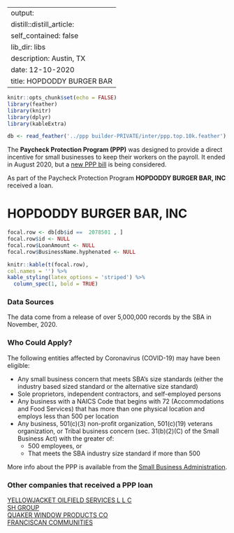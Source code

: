 
---
output:
  distill::distill_article:
    self_contained: false
    lib_dir: libs
description: Austin, TX 
date: 12-10-2020
title: HOPDODDY BURGER BAR 
---




```r
knitr::opts_chunk$set(echo = FALSE)
library(feather)
library(knitr)
library(dplyr)
library(kableExtra)

db <- read_feather('../ppp builder-PRIVATE/inter/ppp.top.10k.feather')

```



The **Paycheck Protection Program (PPP)** was designed to provide a direct incentive for small businesses to keep their workers on the payroll. It ended in August 2020, but a [new PPP bill](https://thehill.com/policy/finance/529092-bipartisan-support-for-new-ppp-loans-gains-momentum-in-congress) is being considered.

As part of the Paycheck Protection Program **HOPDODDY BURGER BAR, INC** received a loan.


# HOPDODDY BURGER BAR, INC 

```r
focal.row <- db[db$id ==  2078501 , ]
focal.row$id <- NULL
focal.row$LoanAmount <- NULL
focal.row$BusinessName.hyphenated <- NULL

knitr::kable(t(focal.row), 
col.names = '') %>%
kable_styling(latex_options = 'striped') %>%
  column_spec(1, bold = TRUE)


```

### Data Sources

The data come from a release of over 5,000,000 records by the SBA in November, 2020.


### Who Could Apply?

The following entities affected by Coronavirus (COVID-19) may have been eligible:

+ Any small business concern that meets SBA’s size standards (either the industry based sized standard or the alternative size standard)
+ Sole proprietors, independent contractors, and self-employed persons
+ Any business with a NAICS Code that begins with 72 (Accommodations and Food Services) that has more than one physical location and employs less than 500 per location
+ Any business, 501(c)(3) non-profit organization, 501(c)(19) veterans organization, or Tribal business concern (sec. 31(b)(2)(C) of the Small Business Act) with the greater of:
  + 500 employees, or 
  + That meets the SBA industry size standard if more than 500


More info about the PPP is available from the [Small Business Administration](https://www.sba.gov/funding-programs/loans/coronavirus-relief-options/paycheck-protection-program).

 
### Other companies that received a PPP loan 
   
 [YELLOWJACKET OILFIELD SERVICES L L C](/Paycheck-Protection-Program/5116204-YELLOWJACKET-OILFIELD-SERVICES-L-L-C) <br> [SH GROUP](/Paycheck-Protection-Program/4169099-SH-GROUP) <br> [QUAKER WINDOW PRODUCTS CO](/Paycheck-Protection-Program/3750526-QUAKER-WINDOW-PRODUCTS-CO) <br> [FRANCISCAN COMMUNITIES](/Paycheck-Protection-Program/1698125-FRANCISCAN-COMMUNITIES) <br>